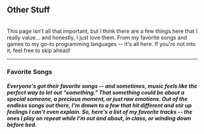 <h2 class="text-4xl font-bold">Other Stuff</h2>
<br />
This page isn't all that important, but I think there are a few things here that
I really value... and honestly, I just love them. From my favorite songs and
games to my go-to programming languages -- it's all here. If you're not into it,
feel free to skip ahead!
<hr class="mt-12 h-0.5 border-slate-900" />
<h3 class="mt-12 text-2xl font-bold">Favorite Songs</h3>
<h5 class="mt-4">
  Everyone's got their favorite songs -- and sometimes, music feels like the
  perfect way to let out "something." That something could be about a special
  someone, a precious moment, or just raw emotions. Out of the endless songs out
  there, I'm drawn to a few that hit different and stir up feelings I can't even
  explain. So, here's a list of my favorite tracks -- the ones I play on repeat
  while I'm out and about, in class, or winding down before bed.
</h5>
